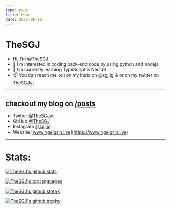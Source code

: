 ```yaml
---
type: page
title: Home
date: 2022-06-19
---
```


# TheSGJ

- Hi, I’m @TheSGJ
- 👀 I’m interested in coding back-end code by using python and nodejs
- 🌱 I’m currently learning TypeScript & NestJS
- 📫 You can reach me out on my Insta on @sgj.ig & or on my twitter on TheSGJyt
---
## checkout my blog on [/posts](/posts)
- Twitter [@TheSGJyt](https://twitter.com/thesgjyt)
- GitHub [@TheSGJ](https://github.com/thesgj)
- Instagram [@sgj.ig](https://instagram.com/sgj.ig)
- Website [www.rigelgrin.live](https://www.rigelgrin.live)


---

# Stats:

[![TheSGJ's github stats](https://github-readme-stats.vercel.app/api?username=TheSGJ&theme=blue-green)](https://github.com/thesgj)

[![TheSGJ's top languages](https://github-readme-stats.vercel.app/api/top-langs/?username=TheSGJ&theme=blue-green)](https://github.com/thesgj)

[![TheSGJ's github streak](https://github-readme-streak-stats.herokuapp.com/?user=TheSGJ&theme=blue-green)](https://github.com/thesgj)

[![TheSGJ's github trophy](https://github-profile-trophy.vercel.app/?username=TheSGJ&row=1)](https://github.com/thesgj)
